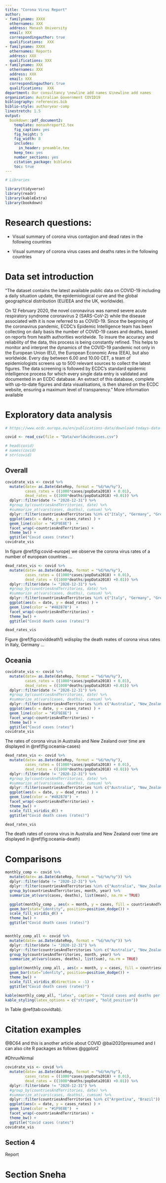 ```yaml
---
title: "Corona Virus Report"
author:
- familyname: XXXX
  othernames: XXX
  address: Monash University
  email: XXX
  correspondingauthor: true
  qualifications:  XXX
- familyname: XXXX
  othernames: Reports
  address: XXX
  qualifications: XXX
- familyname: XXX
  othernames: XXX
  address: XXX
  email: XXX
  correspondingauthor: true
  qualifications:  XXX
department: Our consultancy \newline add names &\newline add names
organization: Australian Government COVID19
bibliography: references.bib
biblio-style: authoryear-comp
linestretch: 1.5
output:
  bookdown::pdf_document2:
    template: monashreport2.tex
    fig_caption: yes
    fig_height: 5
    fig_width: 8
    includes:
      in_header: preamble.tex
    keep_tex: yes
    number_sections: yes
    citation_package: biblatex
    toc: true
---
```


```r
# Libraries

library(tidyverse)
library(readr)
library(kableExtra)
library(bookdown)

```


\clearpage

# Research questions:
- Visual summary of corona virus contagion and dead rates in  the following countries

  \begin{enumerate}
    \item Italia
    \item Germany
    \item Greece
    \item Switzerland 
    \item Sweden
    \item France
  \end{enumerate}
  
- Visual summary of corona virus cases and deaths rates in  the following countries

 \begin{enumerate}
   \item Italia
   \item Germany
 \end{enumerate}


# Data set introduction 

"The dataset contains the latest available public data on COVID-19 including a daily situation update, the epidemiological curve and the global geographical distribution (EU/EEA and the UK, worldwide).

On 12 February 2020, the novel coronavirus was named severe acute respiratory syndrome coronavirus 2 (SARS-CoV-2) while the disease associated with it is now referred to as COVID-19. Since the beginning of the coronavirus pandemic, ECDC’s Epidemic Intelligence team has been collecting on daily basis the number of COVID-19 cases and deaths, based on reports from health authorities worldwide. To insure the accuracy and reliability of the data, this process is being constantly refined. This helps to monitor and interpret the dynamics of the COVID-19 pandemic not only in the European Union (EU), the European Economic Area (EEA), but also worldwide. Every day between 6.00 and 10.00 CET, a team of epidemiologists screens up to 500 relevant sources to collect the latest figures. The data screening is followed by ECDC’s standard epidemic intelligence process for which every single data entry is validated and documented in an ECDC database. An extract of this database, complete with up-to-date figures and data visualisations, is then shared on the ECDC website, ensuring a maximum level of transparency." More information available \href{https://data.europa.eu/euodp/en/data/dataset/covid-19-coronavirus-data}{here}

# Exploratory data analysis

<!-- In Section \ref{section:data_intro} the data used in this report is described .... -->


```r

# https://www.ecdc.europa.eu/en/publications-data/download-todays-data-geographic-distribution-covid-19-cases-worldwide

covid <- read_csv(file = "Data/worldwidecases.csv")

# head(covid)
# names(covid)
# str(covid)

```

## Overall

```r

covidrate_vis <- covid %>%
  mutate(date= as.Date(dateRep, format = "%d/%m/%y"),
         cases_rates = ((1000*cases/popData2018) + 0.01),
         dead_rates = ((1000*deaths/popData2018) +0.01)) %>%
  dplyr::filter(date != "2020-12-31") %>%
  #group_by(countriesAndTerritories, date) %>%
  #summarize_at(vars(cases, deaths), cumsum) %>%
  dplyr::filter(countriesAndTerritories %in% c("Italy", "Germany", "Greece", "Switzerland", "Sweden", "France")) %>%
  ggplot(aes(x = date, y = cases_rates) ) +
  geom_line(color = "#1F9E8E")  +
  facet_wrap(~countriesAndTerritories) +
  theme_bw() +
  ggtitle("Covid cases (rates")
covidrate_vis
```


In figure \@ref(fig:covid-europe) we observe the corona virus rates of a number of european countries ...

```r

dead_rates_vis <- covid %>%
  mutate(date= as.Date(dateRep, format = "%d/%m/%y"),
         cases_rates = ((1000*cases/popData2018) + 0.01),
         dead_rates = ((1000*deaths/popData2018) +0.01)) %>%
  dplyr::filter(date != "2020-12-31") %>%
  #group_by(countriesAndTerritories, date) %>%
  #summarize_at(vars(cases, deaths), cumsum) %>%
  dplyr::filter(countriesAndTerritories %in% c("Italy", "Germany", "Greece", "Russia", "Sweden", "France")) %>%
  ggplot(aes(x = date, y = dead_rates) ) +
  geom_line(color = "#482878")  +
  facet_wrap(~countriesAndTerritories) +
  theme_bw() +
  ggtitle("Covid death cases (rates)")

dead_rates_vis

```

Figure \@ref(fig:coviddeath1) wdisplay the death reates of corona virus rates in Italy, Germany ...

\clearpage

## Oceania

```r

covidrate_vis <- covid %>%
  mutate(date= as.Date(dateRep, format = "%d/%m/%y"),
         cases_rates = ((1000*cases/popData2018) + 0.01),
         dead_rates = ((1000*deaths/popData2018) +0.01)) %>%
  dplyr::filter(date != "2020-12-31") %>%
  #group_by(countriesAndTerritories, date) %>%
  #summarize_at(vars(cases, deaths), cumsum) %>%
  dplyr::filter(countriesAndTerritories %in% c("Australia", "New_Zealand")) %>%
  ggplot(aes(x = date, y = cases_rates) ) +
  geom_line(color = "#1F9E8E")  +
  facet_wrap(~countriesAndTerritories) +
  theme_bw() +
  ggtitle("Covid cases (rates")
covidrate_vis
```

The rates of corona virus in Australia and New Zealand over time are displayed in \@ref(fig:oceania-cases)


```r

dead_rates_vis <- covid %>%
  mutate(date= as.Date(dateRep, format = "%d/%m/%y"),
         cases_rates = ((1000*cases/popData2018) + 0.01),
         dead_rates = ((1000*deaths/popData2018) +0.01)) %>%
  dplyr::filter(date != "2020-12-31") %>%
  #group_by(countriesAndTerritories, date) %>%
  #summarize_at(vars(cases, deaths), cumsum) %>%
  dplyr::filter(countriesAndTerritories %in% c("Australia", "New_Zealand")) %>%
  ggplot(aes(x = date, y = dead_rates) ) +
  geom_line(color = "#482878")  +
  facet_wrap(~countriesAndTerritories) +
  theme_bw() +
  scale_fill_viridis_d() +
  ggtitle("Covid death cases (rates)")

dead_rates_vis

```

The death rates of corona virus in Australia and New Zealand over time are displayed in \@ref(fig:oceania-death)


\clearpage

# Comparisons


```r

monthly_comp <- covid %>%
  mutate(date= as.Date(dateRep, format = "%d/%m/%y")) %>%
  dplyr::filter(date != "2020-12-31") %>%
  dplyr::filter(countriesAndTerritories %in% c("Australia", "New_Zealand")) %>%
  group_by(countriesAndTerritories, month, year) %>%
  summarize_at(vars(cases, deaths), list(mean), na.rm = TRUE)

  ggplot(monthly_comp , aes(x = month, y = cases, fill = countriesAndTerritories) ) +
  geom_bar(stat="identity", position=position_dodge()) +
  scale_fill_viridis_d() +
  theme_bw() +
  ggtitle("Covid death cases (rates)")



```


```r

monthly_comp_all <- covid %>%
  mutate(date= as.Date(dateRep, format = "%d/%m/%y")) %>%
  dplyr::filter(date != "2020-12-31") %>%
  dplyr::filter(countriesAndTerritories %in% c("Australia", "New_Zealand","Italy", "Germany", "Greece", "Russia", "Sweden", "France")) %>%
  group_by(countriesAndTerritories, month, year) %>%
  summarize_at(vars(cases, deaths), list(sum), na.rm = TRUE)

  ggplot(monthly_comp_all , aes(x = month, y = cases, fill = countriesAndTerritories) ) +
  geom_bar(stat="identity", position=position_dodge()) +
  theme_bw() +
  scale_fill_viridis_d(direction = -1) +
  ggtitle("Covid death cases (rates)")

```

\clearpage

```r
kable(monthly_comp_all, "latex", caption = "Covid cases and deaths per month", booktabs = T) %>%
kable_styling(latex_options = c("striped", "hold_position"))
```

In Table \@ref(tab:covidtab).

\clearpage

# Citation examples


 @BC64 and this is another article about COVID @bai2020presumed and I can also cite R packages as follows @ggplot2

#DhruvNirmal
```r

covidrate_vis <- covid %>%
  mutate(date= as.Date(dateRep, format = "%d/%m/%y"),
         cases_rates = ((1000*cases/popData2018) + 0.01),
         dead_rates = ((1000*deaths/popData2018) +0.01)) %>%
  dplyr::filter(date != "2020-12-31") %>%
  #group_by(countriesAndTerritories, date) %>%
  #summarize_at(vars(cases, deaths), cumsum) %>%
  dplyr::filter(countriesAndTerritories %in% c("Argentina", "Brazil")) %>%
  ggplot(aes(x = date, y = cases_rates) ) +
  geom_line(color = "#1F9E8E")  +
  facet_wrap(~countriesAndTerritories) +
  theme_bw() +
  ggtitle("Covid cases (rates")
covidrate_vis
```

## Section 4 

Report 

# Section Sneha



